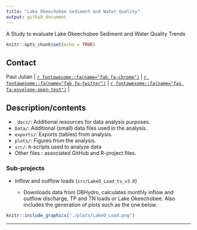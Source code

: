 ```yaml
---
title: "Lake Okeechobee Sediment and Water Quality"
output: github_document
---
```


A Study to evaluate Lake Okeechobee Sediment and Water Quality Trends

```r
knitr::opts_chunk$set(echo = TRUE)
```

## Contact
Paul Julian | [`r fontawesome::fa(name="fab fa-chrome")`](http://swampthingecology.org) | [`r fontawesome::fa(name="fab fa-twitter")`](https://twitter.com/SwampThingPaul) | [`r fontawesome::fa(name="fas fa-envelope-open-text")`](mailto:pauljulianphd@gmail.com) |


## Description/contents
 - `_docs/`: Additional resources for data analysis purposes.
 - `Data/`: Additional (small) data files used in the analysis. 
 - `exports/`: Exports (tables) from analysis.
 - `plots/`: Figures from the analysis.
 - `src/`: `R`-scripts used to analyze data
 - Other files : associated GitHub and R-project files.
 


### Sub-projects
- Inflow and outflow loads (`src/LakeO_Load_ts_v3.R`)
 
  - Downloads data from DBHydro, calculates monthly inflow and outflow discharge, TP and TN loads or Lake Okeechobee. Also includes the generation of plots such as the one below.
    
```r
knitr::include_graphics("./plots/LakeO_Load.png")
```


***